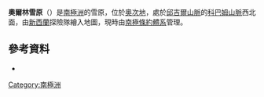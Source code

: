 {{coord|82|7|S|158|0|E|display=title}}

'''奧爾林雪原'''（{{lang-en|Olson Névé}}）是[[南極洲|南極洲]]的雪原，位於[[奧次地|奧次地]]，處於[[邱吉爾山脈|邱吉爾山脈]]的[[科巴姆山脈|科巴姆山脈]]西北面，由[[新西蘭|新西蘭]]探險隊繪入地圖，現時由[[南極條約體系|南極條約體系]]管理。

==參考資料==
* {{usgs-gazetteer}}

{{Antarctica-geo-stub}}
[[Category:南極洲|Category:南極洲]]